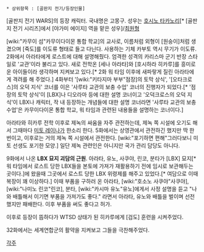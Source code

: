  * 상위항목 : [골판지 전기/등장인물]

[골판지 전기 WARS]의 등장 캐릭터. 국내명은 고몽구. 성우는 [[호시노 타카노리]][* [골판지 전기 시리즈]에서 [야가미 에이지] 역을 맡은 성우]/[[최원형]]

[wiki:"카무이 섬"카무이다이몬 통합 학교]의 교사로, 이름처럼 외형이 [원숭이]처럼 생겼으며 [죽도]를 이도류 형태로 들고 다닌다. 사용하는 기체 카부토 역시 무기가 이도류. 2화에서 아라타에게 로스트에 대해 설명해줬다. 엄격한 성격의 카리스마 군기 반장 스타일로 '교관'이라 불리고 있다. 새로 전학온 [세나 아라타]와 [호시하라 히카루]를 흥미로운 아이들이라 생각하며 지켜보고 있다.[* 2화 워 타임 이후에 새파랗게 질린 아라타에게 격려를 해 주었다.] 4화부터 '[wiki:"키타지마 부부"점장]의 토막 상식', '[오타크로스]의 오덕 지식' 코너를 이은 '사루타 교관의 보충 수업' 코너의 진행자가 되었다.[* '점장의 토막 상식'이 [LBX]나 디오라마 등에 대한 설명 코너이고 '오덕크로스의 오덕 지식'이 LBX나 캐릭터, 작 내 등장하는 개념들에 대한 설명 코너라면 '사루타 교관의 보충 수업'은 카무이다이몬 통합 학교, 워 타임과 관련된 내용들을 설명하는 코너이다.]

아라타와 히카루 전학 이후로 제녹의 싸움을 자주 관전하는데, 제녹 쪽 시설에 오기도 해서 그때마다 [[미토 레이나]]가 한소리 한다. 5화에서는 상영관에서 관전하긴 했지만 딱 한번이고, 이후로는 거의 제녹 쪽 시설에서 관전한다. [wiki:"포기하면 편해"그러다보니 미토 선생도 포기한 모양.] 일단 제녹 관련인은 아니지만 국가 관리 담당도 아니다.

9화에서 나온 '''LBX 묘지 괴담의 근원'''. 아라타, 유노, 사쿠야, 린코, 분타가 [LBX] 묘지[* 워 타임에서 로스트 당한 LBX들을 본토에 가져가 재활용하기 전에 임시로 보관해두는 곳이다.]에 왔을때 그곳에서 로스트 당한 LBX 위령제를 해주고 있었다.[* 여담으로 이때 복장이 꽤 이상하다.] 이때 부품을 구하러 온 아라타, [wiki:"호소노 사쿠야"사쿠야], [wiki:"나미노 린코"린코], 분타, [wiki:"카시마 유노"유노]에게서 사정 설명을 듣고 "나와 배틀해서 이기면 부품을 가져가도 좋다." 라면서 아라타, 유노와 배틀을 벌이며 선전했지만 패배한다. 이후 부품을 써도 좋다고 허가.

이후로 등장이 뜸하다가 WTSD 상태가 된 히카루에게 [검도] 훈련을 시켜주었다.

32화에서는 세계연합군의 활약을 지켜보고 그들을 극찬해주었다.

[[각주]]
